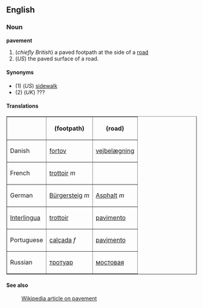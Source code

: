 ==English==
===Noun===
'''pavement'''

#(''chiefly British'') a paved footpath at the side of a [[road]]
#(''US'') the paved surface of a road.

====Synonyms====
*(1) (''US'') [[sidewalk]]
*(2) (''UK'') ???

====Translations====

<table border="1" align="center" cellpadding="5">
<tr><th>                <th> (footpath)            <th> (road) </tr>
<tr><td>Danish          <td> [[fortov]]            <td> [[vejbelægning]] </tr>
<tr><td>French          <td> [[trottoir#French|trottoir]] ''m''    <td>  </tr>
<tr><td>German          <td> [[Bürgersteig]] ''m'' <td> [[Asphalt]] ''m'' </tr>
<tr><td>[[Interlingua]] <td> [[trottoir#Interlingua|trottoir]] <td> [[pavimento#Interlingua|pavimento]] </tr>
<tr><td>Portuguese      <td> [[calçada]] ''f''     <td> [[pavimento#Portuguese|pavimento]] </tr>
<tr><td>Russian         <td> [[тротуар]]     <td> [[мостовая]] </tr>
</table>

====See also====
:[[w:pavement|Wikipedia article on pavement]]